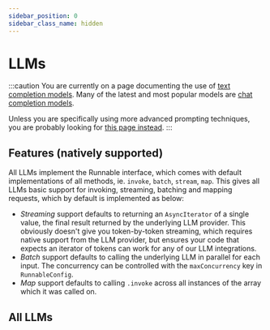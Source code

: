 ```yaml
---
sidebar_position: 0
sidebar_class_name: hidden
---
```


# LLMs

:::caution
You are currently on a page documenting the use of [text completion models](/docs/concepts/#llms). Many of the latest and most popular models are [chat completion models](/docs/concepts/#chat-models).

Unless you are specifically using more advanced prompting techniques, you are probably looking for [this page instead](/docs/integrations/chat/).
:::

## Features (natively supported)

All LLMs implement the Runnable interface, which comes with default implementations of all methods, ie. `invoke`, `batch`, `stream`, `map`. This gives all LLMs basic support for invoking, streaming, batching and mapping requests, which by default is implemented as below:

- _Streaming_ support defaults to returning an `AsyncIterator` of a single value, the final result returned by the underlying LLM provider. This obviously doesn't give you token-by-token streaming, which requires native support from the LLM provider, but ensures your code that expects an iterator of tokens can work for any of our LLM integrations.
- _Batch_ support defaults to calling the underlying LLM in parallel for each input. The concurrency can be controlled with the `maxConcurrency` key in `RunnableConfig`.
- _Map_ support defaults to calling `.invoke` across all instances of the array which it was called on.

## All LLMs


<IndexTable />
